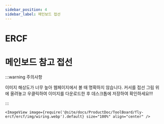 ```yaml
---
sidebar_position: 4
sidebar_label: 메인보드 접선
---
```


# ERCF

# 메인보드 참고 접선

:::warning 주의사항

이미지 해상도가 너무 높아 웹페이지에서 볼 때 명확하지 않습니다. 커서를 접선 그림 위에 올려놓고 우클릭하여 이미지를 다운로드한 후 데스크톱에 저장하여 확인하세요!!!

:::

    <ImageView image={require('@site/docs/ProductDoc/ToolBoard/fly-ercf/ercf/img/wiring.webp').default} size="100%" align="center" />